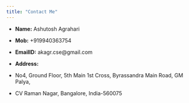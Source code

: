 ```yaml
---
title: "Contact Me"
---
```


- __Name:__ Ashutosh Agrahari
- __Mob:__ +919940363754
- __EmailID:__ akagr.cse@gmail.com

- __Address:__ 
- No4, Ground Floor, 5th Main 1st Cross, Byrassandra Main Road, GM Palya,
- CV Raman Nagar, Bangalore, India-560075